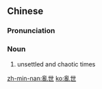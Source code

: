 {{also|乱世}}
==Chinese==
{{zh-forms|s=乱世}}

===Pronunciation===
{{zh-pron
|m=luànshì
|c=lyun6 sai3
|mn=loān-sè
|cat=n
}}

===Noun===
{{zh-noun}}

# {{lb|zh|literary}} unsettled and chaotic times

[[zh-min-nan:亂世]]
[[ko:亂世]]
